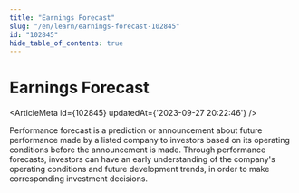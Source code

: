 ```yaml
---
title: "Earnings Forecast"
slug: "/en/learn/earnings-forecast-102845"
id: "102845"
hide_table_of_contents: true
---
```



# Earnings Forecast

<ArticleMeta id={102845} updatedAt={'2023-09-27 20:22:46'} />
<div className='border-solid border-b border-t-0 my-4 border-[var(--ifm-color-gray-300)]' />

Performance forecast is a prediction or announcement about future performance made by a listed company to investors based on its operating conditions before the announcement is made. Through performance forecasts, investors can have an early understanding of the company's operating conditions and future development trends, in order to make corresponding investment decisions.
